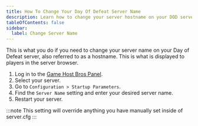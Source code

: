 ```yaml
---
title: How To Change Your Day Of Defeat Server Name
description: Learn how to change your server hostname on your DOD server.
tableOfContents: false
sidebar:
  label: Change Server Name
---
```


This is what you do if you need to change your server name on your Day of Defeat server, also referred to as a hostname. This is what is displayed to players in the server browser.

1. Log in to the [Game Host Bros Panel](https://panel.gamehostbros.com/).
2. Select your server.
3. Go to `Configuration > Startup Parameters`.
4. Find the `Server Name` setting and enter your desired server name.
5. Restart your server.

:::note
This setting will override anything you have manually set inside of server.cfg
:::